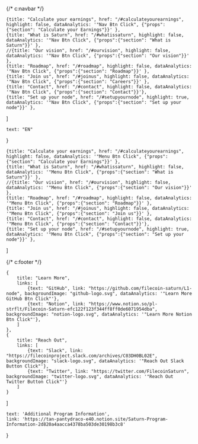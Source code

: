 {/* c:navbar */}

    {title: "Calculate your earnings", href: "/#calculateyourearnings", highlight: false, dataAnalytics: '"Nav Btn Click", {"props":{"section": "Calculate your Earnings"}}' },
    {title: "What is Saturn", href: "/#whatissaturn", highlight: false, dataAnalytics: '"Nav Btn Click", {"props":{"section": "What is Saturn"}}' },
    //{title: "Our vision", href: "/#ourvision", highlight: false, dataAnalytics: '"Nav Btn Click", {"props":{"section": "Our vision"}}' },
    {title: "Roadmap", href: "/#roadmap", highlight: false, dataAnalytics: '"Nav Btn Click", {"props":{"section": "Roadmap"}}' },
    {title: "Join us", href: "/#joinus", highlight: false, dataAnalytics: '"Nav Btn Click", {"props":{"section": "Careers"}}' },
    {title: "Contact", href: "/#contact", highlight: false, dataAnalytics: '"Nav Btn Click", {"props":{"section": "Contact"}}'},
    {title: "Set up your node", href: "/#setupyournode", highlight: true, dataAnalytics: '"Nav Btn Click", {"props":{"section": "Set up your node"}}' },
]

    text: "EN"
}

    {title: "Calculate your earnings", href: "/#calculateyourearnings", highlight: false, dataAnalytics: '"Menu Btn Click", {"props":{"section": "Calculate your Earnings"}}' },
    {title: "What is Saturn", href: "/#whatissaturn", highlight: false, dataAnalytics: '"Menu Btn Click", {"props":{"section": "What is Saturn"}}' },
    //{title: "Our vision", href: "/#ourvision", highlight: false, dataAnalytics: '"Menu Btn Click", {"props":{"section": "Our vision"}}' },
    {title: "Roadmap", href: "/#roadmap", highlight: false, dataAnalytics: '"Menu Btn Click", {"props":{"section": "Roadmap"}}' },
    {title: "Join us", href: "/#joinus", highlight: false, dataAnalytics: '"Menu Btn Click", {"props":{"section": "Join us"}}' },
    {title: "Contact", href: "/#contact", highlight: false, dataAnalytics: '"Menu Btn Click", {"props":{"section": "Contact"}}'},
    {title: "Set up your node", href: "/#setupyournode", highlight: true, dataAnalytics: '"Menu Btn Click", {"props":{"section": "Set up your node"}}' },
]

{/* c:footer */}

    {
        title: "Learn More",
        links: [
            {text: "GitHub", link: "https://github.com/filecoin-saturn/L1-node", backgroundImage: "github-logo.svg", dataAnalytics: '"Learn More GitHub Btn Click"'},
            {text: "Notion", link: "https://www.notion.so/pl-strflt/Filecoin-Saturn-efc122f123f344ff8ff0de6071954dba", backgroundImage: "notion-logo.svg", dataAnalytics: '"Learn More Notion Btn Click"'},
        ]
    },
    {
        title: "Reach Out",
        links: [
            {text: "Slack", link: "https://filecoinproject.slack.com/archives/C03DH0BL02E", backgroundImage: "slack-logo.svg", dataAnalytics: '"Reach Out Slack Button Click"'},
            {text: "Twitter", link: "https://twitter.com/FilecoinSaturn", backgroundImage: "twitter-logo.svg", dataAnalytics: '"Reach Out Twitter Button Click"'}
        ]
    }
]


    text: 'Additional Program Information',
    link: 'https://tan-pantydraco-e40.notion.site/Saturn-Program-Information-2d820a4aacca4378ba503de30198b3c8'
}
